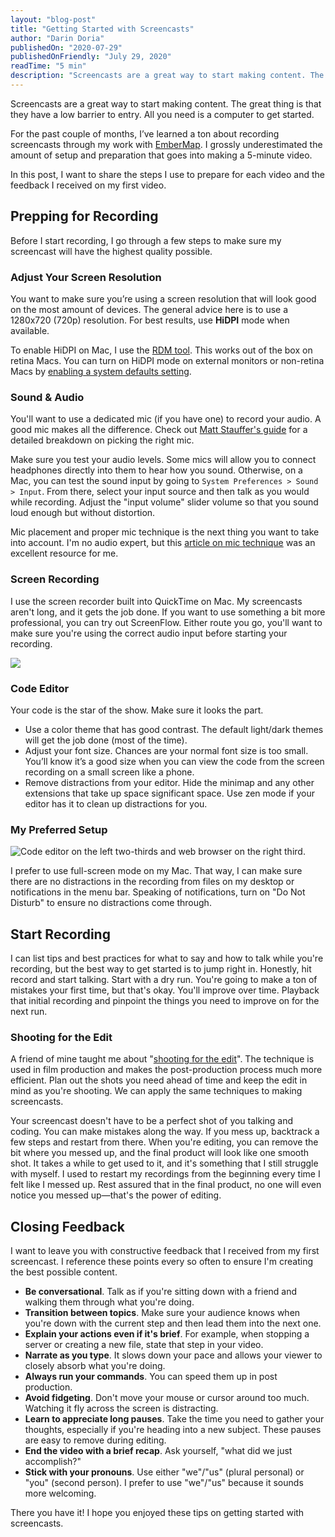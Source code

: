 ```yaml
---
layout: "blog-post"
title: "Getting Started with Screencasts"
author: "Darin Doria"
publishedOn: "2020-07-29"
publishedOnFriendly: "July 29, 2020"
readTime: "5 min"
description: "Screencasts are a great way to start making content. The great thing is that they have a low barrier to entry. All you need is a computer to get started. In this post I go over what I've learned from the past few months of doing screencasts."
---
```


Screencasts are a great way to start making content. The great thing is that they have a low barrier to entry. All you need is a computer to get started.

For the past couple of months, I’ve learned a ton about recording screencasts through my work with [EmberMap](https://embermap.com). I grossly underestimated the amount of setup and preparation that goes into making a 5-minute video.

In this post, I want to share the steps I use to prepare for each video and the feedback I received on my first video.

## Prepping for Recording

Before I start recording, I go through a few steps to make sure my screencast will have the highest quality possible.

### Adjust Your Screen Resolution

You want to make sure you’re using a screen resolution that will look good on the most amount of devices. The general advice here is to use a 1280x720 (720p) resolution. For best results, use **HiDPI** mode when available.

To enable HiDPI on Mac, I use the [RDM tool](https://github.com/avibrazil/RDM). This works out of the box on retina Macs. You can turn on HiDPI mode on external monitors or non-retina Macs by [enabling a system defaults setting](http://cocoamanifest.net/articles/2013/01/turn-on-hidpi-retina-mode-on-an-ordinary-mac.html).

### Sound & Audio

You'll want to use a dedicated mic (if you have one) to record your audio. A good mic makes all the difference. Check out [Matt Stauffer's guide](https://mattstauffer.com/blog/setting-up-your-webcam-lights-and-audio-for-remote-work-podcasting-videos-and-streaming/#audio) for a detailed breakdown on picking the right mic.

Make sure you test your audio levels. Some mics will allow you to connect headphones directly into them to hear how you sound. Otherwise, on a Mac, you can test the sound input by going to `System Preferences > Sound > Input`. From there, select your input source and then talk as you would while recording. Adjust the "input volume" slider volume so that you sound loud enough but without distortion.

Mic placement and proper mic technique is the next thing you want to take into account. I'm no audio expert, but this [article on mic technique](https://www.podcastmotor.com/proper-mic-technique-can-make-sound-great-even-without-editing/) was an excellent resource for me.

### Screen Recording

I use the screen recorder built into QuickTime on Mac. My screencasts aren't long, and it gets the job done. If you want to use something a bit more professional, you can try out ScreenFlow. Either route you go, you'll want to make sure you're using the correct audio input before starting your recording.

<Image
  src="/assets/screen-recording-mic.png"
  caption='You can select your mic in QuickTime under the "Options" menu.'
/>

### Code Editor

Your code is the star of the show. Make sure it looks the part.

- Use a color theme that has good contrast. The default light/dark themes will get the job done (most of the time).
- Adjust your font size. Chances are your normal font size is too small. You’ll know it’s a good size when you can view the code from the screen recording on a small screen like a phone.
- Remove distractions from your editor. Hide the minimap and any other extensions that take up space significant space. Use zen mode if your editor has it to clean up distractions for you.

### My Preferred Setup

<Image
  src="/assets/recording-setup.png"
  alt="Code editor on the left two-thirds and web browser on the right third."
  caption="Full screen mode on Mac with VSCode on the left and Chrome on the right."
/>

I prefer to use full-screen mode on my Mac. That way, I can make sure there are no
distractions in the recording from files on my desktop or notifications in the menu
bar. Speaking of notifications, turn on "Do Not Disturb" to ensure no distractions
come through.

## Start Recording

I can list tips and best practices for what to say and how to talk while you're recording, but the best way to get started is to jump right in. Honestly, hit record and start talking. Start with a dry run. You're going to make a ton of mistakes your first time, but that's okay. You'll improve over time. Playback that initial recording and pinpoint the things you need to improve on for the next run.

### Shooting for the Edit

A friend of mine taught me about "[shooting for the edit](https://wistia.com/learn/production/shooting-for-the-edit)". The technique is used in film production and makes the post-production process much more efficient. Plan out the shots you need ahead of time and keep the edit in mind as you're shooting. We can apply the same techniques to making screencasts.

Your screencast doesn't have to be a perfect shot of you talking and coding. You can make mistakes along the way. If you mess up, backtrack a few steps and restart from there. When you're editing, you can remove the bit where you messed up, and the final product will look like one smooth shot. It takes a while to get used to it, and it's something that I still struggle with myself. I used to restart my recordings from the beginning every time I felt like I messed up. Rest assured that in the final product, no one will even notice you messed up—that's the power of editing.

## Closing Feedback

I want to leave you with constructive feedback that I received from my first screencast. I reference these points every so often to ensure I'm creating the best possible content.

- **Be conversational**. Talk as if you're sitting down with a friend and walking them through what you're doing.
- **Transition between topics**. Make sure your audience knows when you're down with the current step and then lead them into the next one.
- **Explain your actions even if it's brief**. For example, when stopping a server or creating a new file, state that step in your video.
- **Narrate as you type**. It slows down your pace and allows your viewer to closely absorb what you're doing.
- **Always run your commands**. You can speed them up in post production.
- **Avoid fidgeting**. Don't move your mouse or cursor around too much. Watching it fly across the screen is distracting.
- **Learn to appreciate long pauses**. Take the time you need to gather your thoughts, especially if you're heading into a new subject. These pauses are easy to remove during editing.
- **End the video with a brief recap**. Ask yourself, "what did we just accomplish?"
- **Stick with your pronouns**. Use either "we"/"us" (plural personal) or "you" (second person). I prefer to use "we"/"us" because it sounds more welcoming.

There you have it! I hope you enjoyed these tips on getting started with screencasts.
